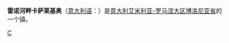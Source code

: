 {{Infobox Settlement
| name = 雷诺河畔卡萨莱基奥<br/>Casalecchio di Reno
| image_skyline = Reno a Casalecchio di Reno (BO).jpg
| imagesize = 250px
| image_caption = 
| image_flag = 
| image_shield =CASALECCHIODIRENO.png
| pushpin_map = Italy
| pushpin_label_position = bottom
| subdivision_type = 国家
| subdivision_name = {{ITA}}
| subdivision_type1 = [[意大利行政区划|大区]]
| subdivision_name1 = [[艾米利亚-罗马涅大区|艾米利亚-罗马涅大区]]
| subdivision_type2 = [[意大利行政区划|省]]
| subdivision_name2 =  [[博洛尼亚省|博洛尼亚省]]
| elevation_m = 61
| elevation_ft = 
| area_total_km2 = 17
| population_as_of = 2008年
| population_total = 25091
| population_density_km2 = auto
| timezone = [[CET|CET]]
| utc_offset = +1
| timezone_DST = [[CEST|CEST]]
| utc_offset_DST = +2
| website = [https://web.archive.org/web/20080209215742/http://www.comune.casalecchio.bo.it/ www.comune.cassalecchio.bo.it] 
}}
'''雷诺河畔卡萨莱基奥'''（[[意大利语|意大利语]]：'''{{lang|it|Casalecchio di Reno}}'''）是[[意大利|意大利]][[艾米利亚-罗马涅大区|艾米利亚-罗马涅大区]][[博洛尼亚省|博洛尼亚省]]的一个镇。

{{博洛尼亞省市鎮}}
{{normdaten}}
{{Italy-geo-stub}}

[[Category:博洛尼亚广域市市镇|C]]